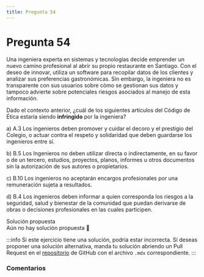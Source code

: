 ```yaml
---
title: Pregunta 54
---
```



# Pregunta 54

Una ingeniera experta en sistemas y tecnologías decide emprender un nuevo camino profesional al
abrir su propio restaurante en Santiago. Con el deseo de innovar, utiliza un software para recopilar
datos de los clientes y analizar sus preferencias gastronómicas. Sin embargo, la ingeniera no es
transparente con sus usuarios sobre cómo se gestionan sus datos y tampoco advierte sobre
potenciales riesgos asociados al manejo de esta información.

Dado el contexto anterior, ¿cuál de los siguientes artículos del Código de Ética estaría siendo
**infringido** por la ingeniera?

a) A.3 Los ingenieros deben promover y cuidar el decoro y el prestigio del Colegio, o actuar
contra el respeto y solidaridad que deben guardarse los ingenieros entre sí.

b) B.5 Los Ingenieros no deben utilizar directa o indirectamente, en su favor o de un tercero,
estudios, proyectos, planos, informes u otros documentos sin la autorización de sus autores
o propietarios.

c) B.10 Los ingenieros no aceptarán encargos profesionales por una remuneración sujeta a
resultados.

d) B.4 Los ingenieros deben informar a quien corresponda los riesgos a la seguridad, salud y
bienestar de la comunidad que puedan derivarse de obras o decisiones profesionales en las
cuales participen.

<MDXDetails>
<summary>Solución propuesta</summary>

<div className="exercise">
Aún no hay solución propuesta 🥲
</div>

:::info
Si este ejercicio tiene una solución, podría estar incorrecta. Si deseas proponer una solución alternativa, manda tu solución abriendo
un Pull Request en el [repositorio](https://github.com/crow-rojas/apuntes-fundamentals/pulls) de GitHub con el archivo
`.mdx` correspondiente.
:::

</MDXDetails>

### Comentarios

<Disqus
  url="https://crow-rojas.github.io/apuntes-fundamentals/docs/mathematics/calculus-1-2-3/exercises/2019-2/p01"
  identifier="docs/mathematics/calculus-1-2-3/exercises/2019-2/p01"
  title="2019-2 Cálculo I, II y III - Pregunta 01"
/>
